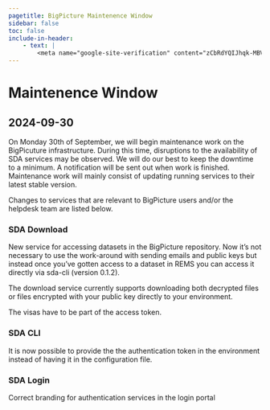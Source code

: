 ```yaml
---
pagetitle: BigPicture Maintenence Window
sidebar: false
toc: false
include-in-header:
    - text: |
        <meta name="google-site-verification" content="zCbRdYQIJhqk-MBVfUpr3GXL0AMrCZmCz0jnPcctmwU" />
---
```


# Maintenence Window

## 2024-09-30

On Monday 30th of September, we will begin maintenance work on the BigPicuture infrastructure. During this time, disruptions to the availability of SDA services may be observed. We will do our best to keep the downtime to a minimum. A notification will be sent out when work is finished. Maintenance work will mainly consist of updating running services to their latest stable version.

Changes to services that are relevant to BigPicture users and/or the helpdesk team are listed below.

### SDA Download

New service for accessing datasets in the BigPicture repository. Now it’s not necessary to use the work-around with sending emails and public keys but instead once you’ve gotten access to a dataset in REMS you can access it directly via sda-cli (version 0.1.2).

The download service currently supports downloading both decrypted files or files encrypted with your public key directly to your environment.

The visas have to be part of the access token.

### SDA CLI

It is now possible to provide the the authentication token in the environment instead of having it in the configuration file.

### SDA Login

Correct branding for authentication services in the login portal
